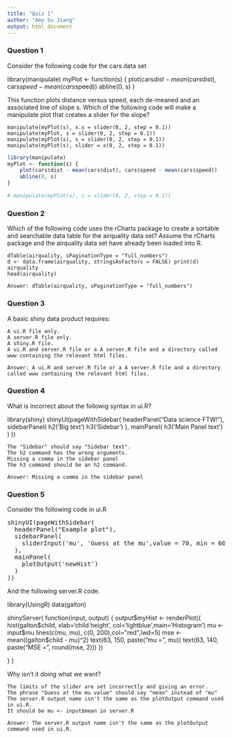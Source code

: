 ```yaml
---
title: "Quiz 1"
author: "Amy Su Jiang"
output: html_document
---
```



### Question 1

Consider the following code for the cars data set

library(manipulate)
myPlot <- function(s) {
    plot(cars$dist - mean(cars$dist), cars$speed - mean(cars$speed))
    abline(0, s)
}

This function plots distance versus speed, each de-meaned and an associated line of slope s. Which of the following code will make a manipulate plot that creates a slider for the slope?

    manipulate(myPlot(s), x.s = slider(0, 2, step = 0.1))
    manipulate(myPlot, s = slider(0, 2, step = 0.1))
    manipulate(myPlot(s), s = slider(0, 2, step = 0.1))
    manipulate(myPlot(s), slider = x(0, 2, step = 0.1))

```r
library(manipulate)
myPlot <- function(s) {
    plot(cars$dist - mean(cars$dist), cars$speed - mean(cars$speed))
    abline(0, s)
}

# manipulate(myPlot(s), s = slider(0, 2, step = 0.1))
```

### Question 2

Which of the following code uses the rCharts package to create a sortable and searchable data table for the airquality data set? Assume the rCharts package and the airquality data set have already been loaded into R.

    dTable(airquality, sPaginationType = "full_numbers")
    d <- data.frame(airquality, stringsAsFactors = FALSE) print(d)
    airquality
    head(airquality)

```
Answer: dTable(airquality, sPaginationType = "full_numbers")
```

### Question 3

A basic shiny data product requires:

    A ui.R file only.
    A server.R file only.
    A shiny.R file.
    A ui.R and server.R file or a A server.R file and a directory called www containing the relevant html files.

```
Answer: A ui.R and server.R file or a A server.R file and a directory called www containing the relevant html files.
```

### Question 4

What is incorrect about the followig syntax in ui.R?

library(shiny)
shinyUI(pageWithSidebar(
  headerPanel("Data science FTW!"),
  sidebarPanel(
    h2('Big text')
    h3('Sidebar')
  ),
  mainPanel(
      h3('Main Panel text')
  )
))

    The "Sidebar" should say "Sidebar text".
    The h2 command has the wrong arguments.
    Missing a comma in the sidebar panel
    The h3 command should be an h2 command.

```
Answer: Missing a comma in the sidebar panel
```

### Question 5

Consider the following code in ui.R
<pre>
shinyUI(pageWithSidebar(
  headerPanel("Example plot"),
  sidebarPanel(
    sliderInput('mu', 'Guess at the mu',value = 70, min = 60, max = 80, step = 0.05,)
  ),
  mainPanel(
    plotOutput('newHist')
  )
))
</pre>

And the following server.R code.


library(UsingR)
data(galton)

shinyServer(
  function(input, output) {
    output$myHist <- renderPlot({
      hist(galton$child, xlab='child height', col='lightblue',main='Histogram')
      mu <- input$mu
      lines(c(mu, mu), c(0, 200),col="red",lwd=5)
      mse <- mean((galton$child - mu)^2)
      text(63, 150, paste("mu = ", mu))
      text(63, 140, paste("MSE = ", round(mse, 2)))
      })
    
  }
)

Why isn't it doing what we want?

    The limits of the slider are set incorrectly and giving an error.
    The phrase "Guess at the mu value" should say "mean" instead of "mu"
    The server.R output name isn't the same as the plotOutput command used in ui.R.
    It should be mu <- input$mean in server.R

```
Answer: The server.R output name isn't the same as the plotOutput command used in ui.R.
```